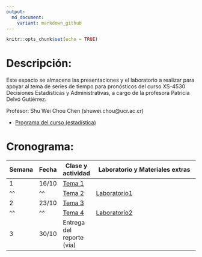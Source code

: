 ```yaml
---
output:
  md_document:
    variant: markdown_github
---
```


```r
knitr::opts_chunk$set(echo = TRUE)
```


# Descripción:

Este espacio se almacena las presentaciones y el laboratorio a realizar para apoyar al tema de series de tiempo para pronósticos del curso XS-4530 Decisiones Estadísticas y Administrativas, a cargo de la profesora Patricia Delvó Gutiérrez.

Profesor: Shu Wei Chou Chen (shuwei.chou@ucr.ac.cr)

- [Programa del curso (estadística)](https://estadistica.ucr.ac.cr/images/EEs/Documentos/Programas/2023/IIC/Bachi/Programa_XS-4530.pdf)

<!-- [Instrucciones para el trabajo final](instrucciones_trabajo.html) -->

# Cronograma:

Semana        |Fecha  | Clase y actividad | Laboratorio y Materiales extras
------------- | ----- | ----- | ------------------------------------------------------------
1             | 16/10 |[Tema 1](./Tema_1/presentacion.html) |                   |
^^            |  ^^   |[Tema 2](./Tema_2/presentacion.html) | [Laboratorio1]()  |
2             | 23/10 |[Tema 3](./Tema_3/presentacion.html) |                   |
^^            | ^^    |[Tema 4](./Tema_4/presentacion.html) | [Laboratorio2]()  |
3             | 30/10 | Entrega del reporte (vía) |                             |




